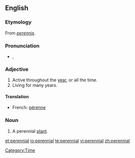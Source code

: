 {{wikipedia|dab=Perennial}}
==English==
===Etymology===
From {{L.}} ''[[perennis]]''.

===Pronunciation===
*{{IPA|/pəˈɹɛniəl/}}, {{SAMPA|/p@"rEni@l/}}

===Adjective===
{{en-adj}}

# Active throughout the [[year]], or all the time.
# Living for many years.

====Translation====
{{top}}
*French: [[pérenne]]
{{bottom}}

===Noun===
{{en-noun}}

# A perennial [[plant]].

[[Category:Time]]

[[et:perennial]]
[[io:perennial]]
[[te:perennial]]
[[vi:perennial]]
[[zh:perennial]]